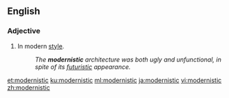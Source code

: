 ==English==

===Adjective===
{{en-adj}}

# In modern [[style]].
#: ''The '''modernistic''' architecture was both ugly and unfunctional, in spite of its [[futuristic]] appearance.''

[[et:modernistic]]
[[ku:modernistic]]
[[ml:modernistic]]
[[ja:modernistic]]
[[vi:modernistic]]
[[zh:modernistic]]